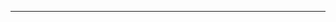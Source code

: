 
<Page confetti>
  <Logo />
</Page>

---

<Page>
  <Title text="Organizadores" />
  <div
    style={{
      display: 'flex'
    }}
  >
    <Profile twitter="durancristhian" name="Cristhian Duran" />
    <Profile twitter="srgianu" name="Sergio Gianazza" />
    <Profile twitter="camilunghi" name="Camila Cepeda" />
    <Profile twitter="a0viedo" name="Alejandro Oviedo" />
    <Profile twitter="mateosilguero1" name="Mateo Silguero" />
  </div>
</Page>

---

<Page>
  <Title text="Donde encontrarnos" />
  <div
    style={{
      display: 'flex'
    }}
  >
    <Box image="twitter" text="@meetupjs_ar" />
    <Box image="youtube" text="Meetup.js Buenos Aires" />
    <Box image="facebook" text="Meetup.js Buenos Aires" />
    <Box image="website" text="meetupjs.com.ar" />
  </div>
</Page>

---

<Page>
  <Title text="En esta edición #52" />
  <P>
    Charlas, Kahoot!, <span style={{ fontStyle: 'normal' }}>🕸👷🏽‍♂️ y 🐺</span>
  </P>
</Page>

---

<Page>
  <Title text="Charlas" />
  <P>github.com/meetupjs-ar/charlas</P>
</Page>

---

<Page>
  <Title text="Agradecimientos" />
</Page>

---

<Page>
  <Logo />
</Page>
